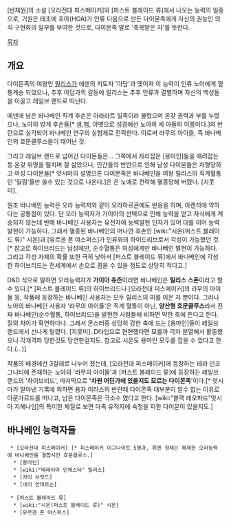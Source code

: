 [반재원]의 소설 [오라전대 피스메이커]와 [퍼스트 블레이드 류]에서 나오는 능력의 일종으로, 기원은 태초에 호아(HOA)가 인류 다음으로 만든 다이몬족에게 자신의 권능인 의식 구현화의 일부를 부여한 것으로, 다이몬족 말로 '축복받은 자'를 뜻한다.

[[목차]]

== 개요 ==
다이몬족의 여왕인 [[릴리스]]가 에덴의 지도자 '아담'과 맺어져 이 능력이 인류 노아에게 혈통계승 되었으나, 추후 아담과의 갈등에 릴리스는 추후 인류과 결별하며 자신의 백성들을 이끌고 레일브 랜드로 떠난다.

에덴에 남은 바나베인 직계 후손은 아라라트 일족이라 불렸으며 온갖 권력과 부를 누렸으나, 노아의 방계 후손들[* 샘,햄, 야벳으로 성경에선 노아의 세 아들의 이름이다.]의 반란으로 실각되어 바나베인 연구의 실험체로 전락한다. 이로써 라무의 아이들, 즉 바나베인의 호문클루스들이 태어난 것.

그리고 레일브 랜드로 넘어간 다이몬들은… 그쪽에서 자리잡은 [용마인]들을 때려잡는 등 온갖 위명을 떨치며 잘 살았으나, 인간들의 반란으로 인해 남성 다이몬들은 처형당하고 여성 다이몬들[* 앗시마의 설명으론 다이몬족은 바나베인을 여왕 릴리스의 직계혈통인 '릴림'들만 쓸수 있는 것으로 나온다.]은 은 노예로 전락해 멸종당해 버렸다. [지못미]. 

원조 바나베인 능력은 오라 능력자와 같이 오라하르콘에도 반응을 하며, 아켄석에 약하다는 공통점이 있다. 단 오라 능력자가 가이아의 선택으로 인해 능력을 얻고 자식에게 계승되지 않는데 반해 바나베인 사용자는 유전자에 능력발현 인자가 있어 대를 이어 능력 발현이 가능하다. 그래서 멸종된 바나베인의 머나먼 후손인 [wiki:"시온(퍼스트 블레이드 류)" 시온]과 [유르겐 폰 야스퍼스]가 인류와의 하이드리브로서 각성이 가능했던 것.[* 참고로 하이브리드는 남성에만, 순수혈통은 여성에게만 바나베인 발현이 가능하다. 그리고 각성 자체의 확률 또한 극히 낮아서 [퍼스트 블레이드 류]에서 바나베인에 각성한 하이브리드는 전세계에서 손으로 꼽을 수 있을 정도로 상당히 적다고.]

D&D 식으로 말하면 오라능력자가 '''가이아 츄즌'''이라면 바나베인은 '''릴리스 스폰'''이라고 할 수 있다.[* [퍼스트 블레이드 류]의 하이브리드나 [오라전대 피스메이커]의 라무의 아이들 등, 작품에 등장하는 바나베인 사용자는 모두 릴리스의 피를 이은 자 뿐이다. 그러나 노아의 바나베인 사용자 '라무의 아이들'은 직계 혈통이 아닌, '''양산형 호문클루스'''라서 진짜 바나베인(순수혈통, 하이브리드)을 발현한 사람들에 비하면 약한 축에 든다고 한다. 질의 차이가 확연하다나. 그래서 몬스터중 상당히 강한 축에 드는 [용마인]들이 레일브 랜드에서 신나게 털렸다. [지못미]. D타입으로 현현했다면 모를까 각자 분열해서 활동했으니 각개격파 당한것도 당연한걸지도. 참고로 시온도 용마인 모두를 잡을 수 있다고 한다.(…)]

작품의 배경에선 3갈래로 나누어 졌는데, [오라전대 피스메이커]에 등장하는 테라 인코그니티에 존재하는 노아의 '라무의 아이들'과  [퍼스트 블레이드 류]에 등장하는 레일브 랜드의 '하이브리드',  마지막으로 ''''차원 어딘가에 있을지도 모르는 다이몬족''''이다.[* 앗시마가 알아낸 기록에 의하면 용자 이리스의 반란때 다이몬족 대부분이 알수 없는 이유로 아문가르드를 떠나고, 남은 다이몬족은 극소수 였다고 한다. [wiki:"블랙 레오파드"앗시마 지헤나임]의 특이한 체질로 보면 마족 유적지에 숙청을 피한 다이몬이 있을지도.]  
== 바나베인 능력자들 ==
  * [오라전대 피스메이커] [* 피스메이커 이그나이트 5명과, 뤼멘 형제는 복제한 오라능력에 바나베인을 결합시킨 호문클루스.]
   * [용마인]
   * [wiki:"테레이아 민체스터" 릴리스]
   * [카이 브릿드] 
   * [네이 안데르슨]

  * [퍼스트 블레이드 류]
   * [wiki:"시온(퍼스트 블레이드 류)" 시온]
   * [유르겐 폰 야스퍼스]
